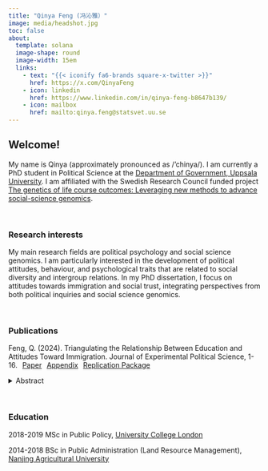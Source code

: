 ```yaml
---
title: "Qinya Feng (冯沁雅）"
image: media/headshot.jpg
toc: false
about: 
  template: solana
  image-shape: round
  image-width: 15em
  links:
    - text: "{{< iconify fa6-brands square-x-twitter >}}"
      href: https://x.com/QinyaFeng
    - icon: linkedin
      href: https://www.linkedin.com/in/qinya-feng-b8647b139/
    - icon: mailbox
      href: mailto:qinya.feng@statsvet.uu.se
---
```


## Welcome!

My name is Qinya (approximately pronounced as /'chinya/). I am currently a PhD student in Political Science at the [Department of Government, Uppsala University](https://www.uu.se/institution/statsvetenskapliga/). I am affiliated with the Swedish Research Council funded project [The genetics of life course outcomes: Leveraging new methods to advance social-science genomics](https://www.uu.se/en/department/government/research/the-genetics-of-life-course-outcomes-leveraging-new-methods-to-advance-social-science-genomics).

<br> <!-- -->

### Research interests

My main research fields are political psychology and social science genomics. I am particularly interested in the development of political attitudes, behaviour, and psychological traits that are related to social diversity and intergroup relations. In my PhD dissertation, I focus on attitudes towards immigration and social trust, integrating perspectives from both political inquiries and social science genomics.

<br> <!-- -->

### Publications

<p style="display: inline;">

Feng, Q. (2024). Triangulating the Relationship Between Education and Attitudes Toward Immigration. Journal of Experimental Political Science, 1-16. [ <a href="https://www.cambridge.org/core/journals/journal-of-experimental-political-science/article/triangulating-the-relationship-between-education-and-attitudes-toward-immigration/23AA6130A08BB1CA520F74DFC515F243" class="btn btn-outline-secondary" role="button" style="margin-right: 6px; display: inline-block;">Paper</a> <a href="https://static.cambridge.org/content/id/urn%3Acambridge.org%3Aid%3Aarticle%3AS2052263024000071/resource/name/S2052263024000071sup001.pdf" class="btn btn-outline-secondary" role="button" style="margin-right: 6px; display: inline-block;">Appendix</a> <a href="https://dataverse.harvard.edu/dataset.xhtml?persistentId=doi:10.7910/DVN/897XEW" class="btn btn-outline-secondary" role="button" style="display: inline-block;">Replication Package</a> ]{style="margin-left: 6px;"}

</p>

<details>

<summary>Abstract</summary>

Education is widely believed to predict attitudes toward immigration, but what causal relationship underlies this descriptive pattern? This research employs three distinct natural experiments and considers genetic factors to triangulate this relationship: Study 1 analyses discordant monozygotic twins; Study 2 assesses the impact of a Swedish education reform; and Study 3 analyses dizygotic twins with the use of a polygenic index for education, a DNA-based measure for genetic predispositions toward education. The results indicate that education does modestly promote open views toward immigration (Study 1), yet the reform's effect remains uncertain (Study 2). Study 3 offers direct evidence of the effects of genetic predispositions and suggests that genetics related to education may influence attitudes beyond achieved educational attainment. These findings confirm the positive impact of education while pointing to the combined influence of genetic and social pathways in shaping immigration attitudes.

*"Although Study 2 on the reform may be underpowered thus compromising the result comparison between the reform and MZ-twin studies, contrasting the significant effects observed in the MZ-twin study with the null effect of high school and university in longitudinal studies with adolescents and young adults suggests that education may have more political significance in midlife. This implies that theories concerning long-term downstream mechanisms, such as "education-as-cleavage" and educational disparities in receptivity to elite messaging (Cavaille and Marshall, 2019, p. 262), may be more plausible."*

</details>

<br> <!-- -->

### Education

2018-2019 MSc in Public Policy, [University College London](https://www.ucl.ac.uk/political-science/)

2014-2018 BSc in Public Administration (Land Resource Management), [Nanjing Agricultural University](https://clm.njau.edu.cn/)
